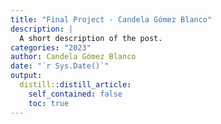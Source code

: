 ```yaml
---
title: "Final Project - Candela Gómez Blanco"
description: |
  A short description of the post.
categories: "2023"
author: Candela Gómez Blanco
date: "`r Sys.Date()`"
output:
  distill::distill_article:
    self_contained: false
    toc: true
---
```







